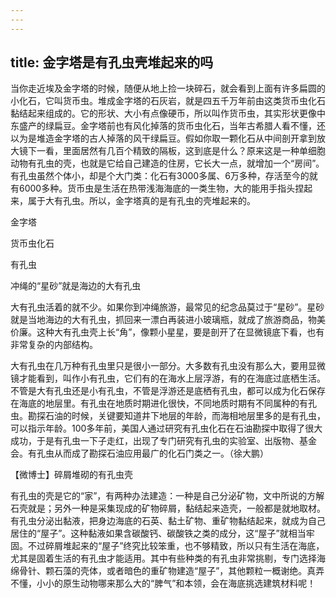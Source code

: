 ```yaml
---
---
---
```

title: 金字塔是有孔虫壳堆起来的吗
---




当你走近埃及金字塔的时候，随便从地上捡一块碎石，就会看到上面有许多扁圆的小化石，它叫货币虫。堆成金字塔的石灰岩，就是四五千万年前由这类货币虫化石黏结起来组成的。它的形状、大小有点像硬币，所以叫作货币虫，其实形状更像中东盛产的绿扁豆。金字塔前也有风化掉落的货币虫化石，当年古希腊人看不懂，还以为是堆造金字塔的古人掉落的风干绿扁豆。假如你取一颗化石从中间剖开拿到放大镜下一看，里面居然有几百个精致的隔板，这到底是什么？原来这是一种单细胞动物有孔虫的壳，也就是它给自己建造的住房，它长大一点，就增加一个“房间”。有孔虫虽然个体小，却是个大门类：化石有3000多属、6万多种，存活至今的就有6000多种。货币虫是生活在热带浅海海底的一类生物，大的能用手指头捏起来，属于大有孔虫。所以，金字塔真的是有孔虫的壳堆起来的。

金字塔



货币虫化石



有孔虫



冲绳的“星砂”就是海边的大有孔虫



大有孔虫活着的就不少。如果你到冲绳旅游，最常见的纪念品莫过于“星砂”。星砂就是当地海边的大有孔虫，抓回来一漂白再装进小玻璃瓶，就成了旅游商品，物美价廉。这种大有孔虫壳上长“角”，像颗小星星，要是剖开了在显微镜底下看，也有非常复杂的内部结构。

大有孔虫在几万种有孔虫里只是很小一部分。大多数有孔虫没有那么大，要用显微镜才能看到，叫作小有孔虫，它们有的在海水上层浮游，有的在海底过底栖生活。不管是大有孔虫还是小有孔虫，不管是浮游还是底栖有孔虫，都可以成为化石保存在海底的地层里。有孔虫在地质时期进化很快，不同地质时期有不同属种的有孔虫。勘探石油的时候，关键要知道井下地层的年龄，而海相地层里多的是有孔虫，可以指示年龄。100多年前，美国人通过研究有孔虫化石在石油勘探中取得了很大成功，于是有孔虫一下子走红，出现了专门研究有孔虫的实验室、出版物、基金会。有孔虫从而成了勘探石油应用最广的化石门类之一。（徐大鹏）





【微博士】碎屑堆砌的有孔虫壳

有孔虫的壳是它的“家”，有两种办法建造：一种是自己分泌矿物，文中所说的方解石壳就是；另外一种是采集现成的矿物碎屑，黏结起来造壳，一般都是就地取材。有孔虫分泌出黏液，把身边海底的石英、黏土矿物、重矿物黏结起来，就成为自己居住的“屋子”。这种黏液如果含碳酸钙、碳酸铁之类的成分，这“屋子”就相当牢固。不过碎屑堆起来的“屋子”终究比较笨重，也不够精致，所以只有生活在海底，尤其是固着生活的有孔虫才能适用。其中有些种类的有孔虫非常挑剔，专门选择海绵骨针、颗石藻的壳体，或者暗色的重矿物建造“屋子”，其他颗粒一概谢绝。真弄不懂，小小的原生动物哪来那么大的“脾气”和本领，会在海底挑选建筑材料呢！